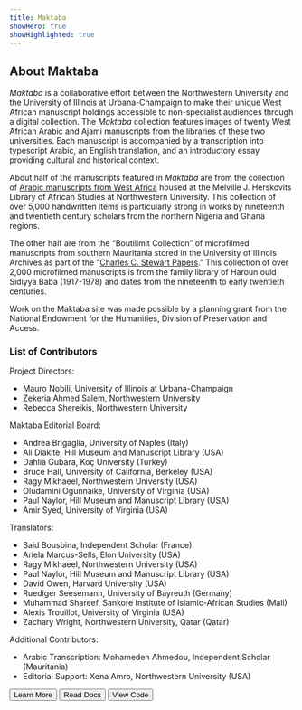 ```yaml
---
title: Maktaba
showHero: true
showHighlighted: true
---
```


## About Maktaba

*Maktaba* is a collaborative effort between the Northwestern University and the University of Illinois at Urbana-Champaign to make their unique West African manuscript holdings accessible to non-specialist audiences through a digital collection. The *Maktaba* collection features images of twenty West African Arabic and Ajami manuscripts from the libraries of these two universities. Each manuscript is accompanied by a transcription into typescript Arabic, an English translation, and an introductory essay providing cultural and historical context.

About half of the manuscripts featured in *Maktaba* are from the collection of [Arabic manuscripts from West Africa](https://libguides.northwestern.edu/arabic-manuscripts) housed at the Melville J. Herskovits Library of African Studies at Northwestern University. This collection of over 5,000 handwritten items is particularly strong in works by nineteenth and twentieth century scholars from the northern Nigeria and Ghana regions. 

The other half are from the “Boutilimit Collection” of microfilmed manuscripts from southern Mauritania stored in the University of Illinois Archives as part of the “[Charles C. Stewart Papers](https://archon.library.illinois.edu/archives/index.php?p=collections/controlcard&id=1592&q=mauritania).” This collection of over 2,000 microfilmed manuscripts is from the family library of Haroun ould Sidiyya Baba (1917-1978) and dates from the nineteenth to early twentieth centuries. 

Work on the Maktaba site was made possible by a planning grant from the National Endowment for the Humanities, Division of Preservation and Access.

### List of Contributors
Project Directors:
- Mauro Nobili, University of Illinois at Urbana-Champaign
- Zekeria Ahmed Salem, Northwestern University
- Rebecca Shereikis, Northwestern University

Maktaba Editorial Board:
- Andrea Brigaglia, University of Naples (Italy)
- Ali Diakite, Hill Museum and Manuscript Library (USA)
- Dahlia Gubara, Koç University (Turkey)
- Bruce Hall, University of California, Berkeley (USA)
- Ragy Mikhaeel, Northwestern University (USA)
- Oludamini Ogunnaike, University of Virginia (USA)
- Paul Naylor, Hill Museum and Manuscript Library (USA)
- Amir Syed, University of Virginia (USA)

Translators:
- Said Bousbina, Independent Scholar (France) 
- Ariela Marcus-Sells, Elon University (USA)
- Ragy Mikhaeel, Northwestern University (USA)
- Paul Naylor, Hill Museum and Manuscript Library (USA)
- David Owen, Harvard University (USA)
- Ruediger Seesemann, University of Bayreuth (Germany)
- Muhammad Shareef, Sankore Institute of Islamic-African Studies (Mali)
- Alexis Trouillot, University of Virginia (USA)
- Zachary Wright, Northwestern University, Qatar (Qatar)

Additional Contributors:
- Arabic Transcription: Mohameden Ahmedou, Independent Scholar (Mauritania)
- Editorial Support: Xena Amro, Northwestern University (USA) 

<ButtonWrapper>
  <Button href="/about">Learn More</Button>
  <Button
    href="https://canopy-iiif.github.io/docs/"
    target="_blank"
    variant="surface"
  >
    Read Docs
  </Button>
  <Button
    href="https://github.com/canopy-iiif/canopy-iiif"
    target="_blank"
    variant="surface"
  >
    View Code
  </Button>
</ButtonWrapper>
